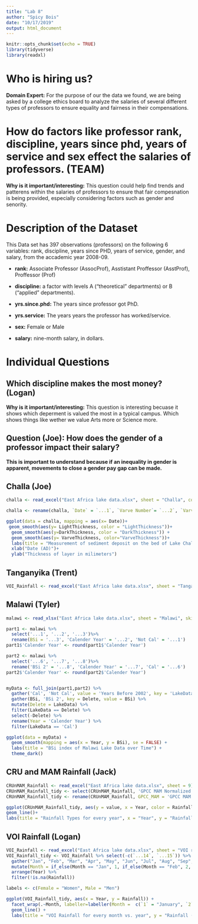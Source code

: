 ```yaml
---
title: "Lab 8"
author: "Spicy Bois"
date: "10/17/2019"
output: html_document
---
```


```r
knitr::opts_chunk$set(echo = TRUE)
library(tidyverse)
library(readxl)
```


# Who is hiring us?
**Domain Expert:** For the purpose of our the data we found, we are being asked by a college ethics board to analyze the salaries of several different types of professors to ensure equality and fairness in their compensations. 

# How do factors like professor rank, discipline, years since phd, years of service and sex effect the salaries of professors. (TEAM)
**Why is it important/interesting:** This question could help find trends and patterens within the salaries of professors to ensure that fair compesnation is being provided, especially considering factors such as gender and senority. 

# Description of the Dataset
This Data set has 397 observations (professors) on the following 6 variables: rank, discipline, years since PHD, years of service, gender, and salary, from the accademic year 2008-09.

  * **rank:** Associate Professor (AssocProf), Asstistant Proffessor  (AsstProf), Proffessor (Prof)

  * **discipline:** a factor with levels A (“theoretical” departments) or B (“applied” departments).

  * **yrs.since.phd:** The years since professor got PhD.

  * **yrs.service:** The years years the professor has worked/service.

  * **sex:** Female or Male

  * **salary:** nine-month salary, in dollars.

# Individual Questions
## Which discipline makes the most money? (Logan)
**Why is it important/interesting:** This question is interesting becuase it shows which deperment is valued the most in a typical campus. Which shows things like wether we value Arts more or Science more.

## Question (Joe): How does the gender of a professor impact their salary? 
**This is important to understand because if an inequality in gender is apparent, movements to close a gender pay gap can be made.** 


## Challa (Joe)
```r
challa <- read_excel("East Africa lake data.xlsx", sheet = "Challa", col_names = FALSE, col_types = NULL, na = "", skip = 3)

challa <- rename(challa, `Date` = `...1`, `Varve Number`= `...2`, `VarveThickness` = `...3`, `LightThickness` = `...4`, `DarkThickness`= `...5`)

ggplot(data = challa, mapping = aes(x= Date))+
 geom_smooth(aes(y= LightThickness, color = "LightThickness"))+
  geom_smooth(aes(y=DarkThickness, color = "DarkThickness")) +
  geom_smooth(aes(y= VarveThickness, color="VarveThickness"))+
  labs(title = "Measurement of sediment deposit on the bed of Lake Challa", caption= "Varve is the cumulative value of DarkThickness and LightThickness.", fill= "Layers")+
  xlab("Date (AD)")+
  ylab("Thickness of layer in milimeters")
```


## Tanganyika (Trent)
```r
VOI_Rainfall <- read_excel("East Africa lake data.xlsx", sheet = "Tanganyika")
```

## Malawi (Tyler)
```r
malawi <- read_xlsx("East Africa lake data.xlsx", sheet = "Malawi", skip = 2, col_names = FALSE)

part1 <- malawi %>%
  select('...1', '...2', '...3')%>%
  rename(BSi = '...3', 'Calender Year' = '...2', 'Not Cal' = '...1')
part1$'Calender Year' <- round(part1$'Calender Year')

part2 <- malawi %>%
  select('...6', '...7', '...8')%>%
  rename('BSi 2' = '...8', 'Calender Year' = '...7', 'Cal' = '...6')
part2$'Calender Year' <- round(part2$'Calender Year')


myData <- full_join(part1,part2) %>%
  gather('Cal', 'Not Cal', value = 'Years Before 2002', key = 'LakeData') %>%
  gather(BSi, 'BSi 2', key = Delete, value = BSi) %>%
  mutate(Delete = LakeData) %>%
  filter(LakeData == Delete) %>%
  select(-Delete) %>%
  rename(Year = 'Calender Year') %>%
  filter(LakeData == 'Cal')

ggplot(data = myData) +
  geom_smooth(mapping = aes(x = Year, y = BSi), se = FALSE) +
  labs(title = "BSi index of Malawi Lake Data over Time") + 
  theme_dark()
```

## CRU and MAM Rainfall (Jack)
```r
CRUnMAM_Rainfall <- read_excel("East Africa lake data.xlsx", sheet = 9)
CRUnMAM_Rainfall_tidy <- select(CRUnMAM_Rainfall, 'GPCC MAM Normalized',	'CRU MAM Normalized',	'GPCC OND Normalized', 'CRU OND Normalized')
CRUnMAM_Rainfall_tidy <- rename(CRUnMAM_Rainfall, GPCC_MAM = 'GPCC MAM Normalized',	CRU_MAM = 'CRU MAM Normalized',	GPCC_OND = 'GPCC OND Normalized', CRU_OND = 'CRU OND Normalized') %>% gather(GPCC_MAM, CRU_MAM,	GPCC_OND, CRU_OND, key = "Rainfall_type", value = "value")

ggplot(CRUnMAM_Rainfall_tidy, aes(y = value, x = Year, color = Rainfall_type)) +
geom_line()+
labs(title = "Rainfall Types for every year", x = "Year", y = "Rainfall")
```


## VOI Rainfall (Logan)
```r
VOI_Rainfall <- read_excel("East Africa lake data.xlsx", sheet = "VOI rainfall station data")
VOI_Rainfall_tidy <- VOI_Rainfall %>% select(-c(`...14`, `...15`)) %>% 
  gather("Jan", "Feb", "Mar", "Apr", "May", "Jun", "Jul", "Aug", "Sep", "Oct", "Nov", "Dec", key = "Month", value = "Rainfall") %>%
  mutate(Month = if_else(Month == "Jan", 1, if_else(Month == "Feb", 2, if_else(Month == "Mar", 3, if_else(Month == "Apr", 4, if_else(Month == "May", 5, if_else(Month == "Jun", 6, if_else(Month == "Jul", 7, if_else(Month == "Aug", 8, if_else(Month == "Sep", 9, if_else(Month == "Oct", 10, if_else(Month == "Nov", 11, if_else(Month == "Dec", 12, 0))))))))))))) %>% 
  arrange(Year) %>%
  filter(!is.na(Rainfall))

labels <- c(Female = "Women", Male = "Men")

ggplot(VOI_Rainfall_tidy, aes(x = Year, y = Rainfall)) + 
  facet_wrap(.~Month, labeller=labeller(Month =  c(`1` = "January", `2` = "February", `3` = "March", `4` = "April", `5` = "May", `6` = "June", `7` = "July", `8` = "August", `9` = "September", `10` = "October", `11` = "November", `12` = "December"))) + 
  geom_line() + 
  labs(title = "VOI Rainfall for every month vs. year", y = "Rainfall (cm)", x = "Year")
```




